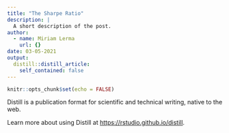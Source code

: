 ```yaml
---
title: "The Sharpe Ratio"
description: |
  A short description of the post.
author:
  - name: Miriam Lerma
    url: {}
date: 03-05-2021
output:
  distill::distill_article:
    self_contained: false
---
```



```r
knitr::opts_chunk$set(echo = FALSE)
```

Distill is a publication format for scientific and technical writing, native to the web.

Learn more about using Distill at <https://rstudio.github.io/distill>.


